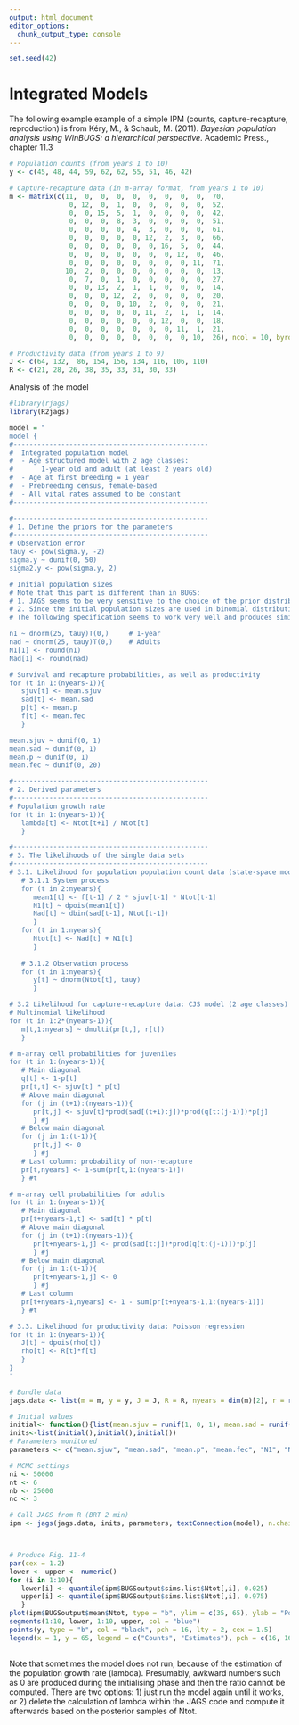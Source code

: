 ```yaml
---
output: html_document
editor_options:
  chunk_output_type: console
---
```


```r
set.seed(42)
```

# Integrated Models

The following example example of a simple IPM (counts, capture-recapture, reproduction) is from Kéry, M., & Schaub, M. (2011). *Bayesian population analysis using WinBUGS: a hierarchical perspective*. Academic Press., chapter 11.3

```r
# Population counts (from years 1 to 10)
y <- c(45, 48, 44, 59, 62, 62, 55, 51, 46, 42)

# Capture-recapture data (in m-array format, from years 1 to 10)
m <- matrix(c(11,  0,  0,  0,  0,  0,  0,  0,  0,  70,
               0, 12,  0,  1,  0,  0,  0,  0,  0,  52,
               0,  0, 15,  5,  1,  0,  0,  0,  0,  42,
               0,  0,  0,  8,  3,  0,  0,  0,  0,  51,
               0,  0,  0,  0,  4,  3,  0,  0,  0,  61,
               0,  0,  0,  0,  0, 12,  2,  3,  0,  66,
               0,  0,  0,  0,  0,  0, 16,  5,  0,  44,
               0,  0,  0,  0,  0,  0,  0, 12,  0,  46,
               0,  0,  0,  0,  0,  0,  0,  0, 11,  71,
              10,  2,  0,  0,  0,  0,  0,  0,  0,  13,
               0,  7,  0,  1,  0,  0,  0,  0,  0,  27,
               0,  0, 13,  2,  1,  1,  0,  0,  0,  14,
               0,  0,  0, 12,  2,  0,  0,  0,  0,  20,
               0,  0,  0,  0, 10,  2,  0,  0,  0,  21,
               0,  0,  0,  0,  0, 11,  2,  1,  1,  14,
               0,  0,  0,  0,  0,  0, 12,  0,  0,  18,
               0,  0,  0,  0,  0,  0,  0, 11,  1,  21,
               0,  0,  0,  0,  0,  0,  0,  0, 10,  26), ncol = 10, byrow = TRUE)

# Productivity data (from years 1 to 9)
J <- c(64, 132,  86, 154, 156, 134, 116, 106, 110)
R <- c(21, 28, 26, 38, 35, 33, 31, 30, 33) 
```

Analysis of the model

```r
#library(rjags)
library(R2jags)

model = "
model {
#-------------------------------------------------
#  Integrated population model
#  - Age structured model with 2 age classes: 
#		1-year old and adult (at least 2 years old)
#  - Age at first breeding = 1 year
#  - Prebreeding census, female-based
#  - All vital rates assumed to be constant
#-------------------------------------------------

#-------------------------------------------------
# 1. Define the priors for the parameters
#-------------------------------------------------
# Observation error
tauy <- pow(sigma.y, -2)
sigma.y ~ dunif(0, 50)
sigma2.y <- pow(sigma.y, 2)

# Initial population sizes
# Note that this part is different than in BUGS:
# 1. JAGS seems to be very sensitive to the choice of the prior distribution for the initial population sizes and of the choice of the observation model (priors)
# 2. Since the initial population sizes are used in binomial distributions, the numbers must be integers, otherwise JAGS does not run.
# The following specification seems to work very well and produces similar results as BUGS:

n1 ~ dnorm(25, tauy)T(0,)     # 1-year
nad ~ dnorm(25, tauy)T(0,)    # Adults
N1[1] <- round(n1)
Nad[1] <- round(nad)

# Survival and recapture probabilities, as well as productivity
for (t in 1:(nyears-1)){
   sjuv[t] <- mean.sjuv
   sad[t] <- mean.sad
   p[t] <- mean.p
   f[t] <- mean.fec
   }

mean.sjuv ~ dunif(0, 1)
mean.sad ~ dunif(0, 1)
mean.p ~ dunif(0, 1)
mean.fec ~ dunif(0, 20)

#-------------------------------------------------
# 2. Derived parameters
#-------------------------------------------------
# Population growth rate
for (t in 1:(nyears-1)){
   lambda[t] <- Ntot[t+1] / Ntot[t]
   }

#-------------------------------------------------
# 3. The likelihoods of the single data sets
#-------------------------------------------------
# 3.1. Likelihood for population population count data (state-space model)
   # 3.1.1 System process
   for (t in 2:nyears){
      mean1[t] <- f[t-1] / 2 * sjuv[t-1] * Ntot[t-1]
      N1[t] ~ dpois(mean1[t])
      Nad[t] ~ dbin(sad[t-1], Ntot[t-1])
      }
   for (t in 1:nyears){
      Ntot[t] <- Nad[t] + N1[t]
      }
   
   # 3.1.2 Observation process
   for (t in 1:nyears){
      y[t] ~ dnorm(Ntot[t], tauy)
      }

# 3.2 Likelihood for capture-recapture data: CJS model (2 age classes)
# Multinomial likelihood
for (t in 1:2*(nyears-1)){
   m[t,1:nyears] ~ dmulti(pr[t,], r[t])
   }

# m-array cell probabilities for juveniles
for (t in 1:(nyears-1)){
   # Main diagonal
   q[t] <- 1-p[t]
   pr[t,t] <- sjuv[t] * p[t]
   # Above main diagonal
   for (j in (t+1):(nyears-1)){
      pr[t,j] <- sjuv[t]*prod(sad[(t+1):j])*prod(q[t:(j-1)])*p[j]
      } #j	
   # Below main diagonal
   for (j in 1:(t-1)){
      pr[t,j] <- 0
      } #j
   # Last column: probability of non-recapture
   pr[t,nyears] <- 1-sum(pr[t,1:(nyears-1)])
   } #t

# m-array cell probabilities for adults
for (t in 1:(nyears-1)){
   # Main diagonal
   pr[t+nyears-1,t] <- sad[t] * p[t]
   # Above main diagonal
   for (j in (t+1):(nyears-1)){
      pr[t+nyears-1,j] <- prod(sad[t:j])*prod(q[t:(j-1)])*p[j]
      } #j
   # Below main diagonal
   for (j in 1:(t-1)){
      pr[t+nyears-1,j] <- 0
      } #j
   # Last column
   pr[t+nyears-1,nyears] <- 1 - sum(pr[t+nyears-1,1:(nyears-1)])
   } #t

# 3.3. Likelihood for productivity data: Poisson regression
for (t in 1:(nyears-1)){
   J[t] ~ dpois(rho[t])
   rho[t] <- R[t]*f[t]
   }
}
"

# Bundle data
jags.data <- list(m = m, y = y, J = J, R = R, nyears = dim(m)[2], r = rowSums(m))

# Initial values
initial<- function(){list(mean.sjuv = runif(1, 0, 1), mean.sad = runif(1, 0, 1), mean.p = runif(1, 0, 1), mean.fec = runif(1, 0, 10), sigma.y = runif(1, 0, 1), n1 = rpois(1, 30), nad = rpois(1, 30))}  
inits<-list(initial(),initial(),initial())
# Parameters monitored
parameters <- c("mean.sjuv", "mean.sad", "mean.p", "mean.fec", "N1", "Nad", "Ntot", "sigma2.y", "lambda")

# MCMC settings
ni <- 50000
nt <- 6
nb <- 25000
nc <- 3

# Call JAGS from R (BRT 2 min)
ipm <- jags(jags.data, inits, parameters, textConnection(model), n.chains = nc, n.thin = nt, n.iter = ni, n.burnin = nb, working.directory = getwd())



# Produce Fig. 11-4
par(cex = 1.2)
lower <- upper <- numeric()
for (i in 1:10){
   lower[i] <- quantile(ipm$BUGSoutput$sims.list$Ntot[,i], 0.025)
   upper[i] <- quantile(ipm$BUGSoutput$sims.list$Ntot[,i], 0.975)
   }
plot(ipm$BUGSoutput$mean$Ntot, type = "b", ylim = c(35, 65), ylab = "Population size", xlab = "Year", las = 1, pch = 16, col = "blue", frame = F, cex = 1.5)
segments(1:10, lower, 1:10, upper, col = "blue")
points(y, type = "b", col = "black", pch = 16, lty = 2, cex = 1.5)
legend(x = 1, y = 65, legend = c("Counts", "Estimates"), pch = c(16, 16), col = c("black", "blue"), lty = c(2, 1), bty = "n")
 


```

Note that sometimes the model does not run, because of the estimation of the population growth rate (lambda). Presumably, awkward numbers such as 0 are produced during the initialising phase and then the ratio cannot be computed. There are two options: 1) just run the model again until it works, or 2) delete the calculation of lambda within the JAGS code and compute it afterwards based on the posterior samples of Ntot.
